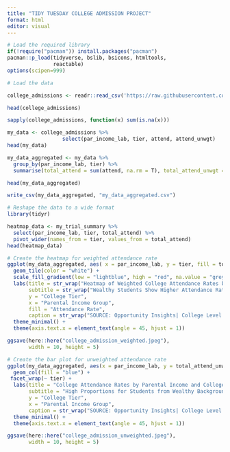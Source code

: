 ```yaml
---
title: "TIDY TUESDAY COLLEGE ADMISSION PROJECT"
format: html
editor: visual
---
```



```r
# Load the required library
if(!require("pacman")) install.packages("pacman")
pacman::p_load(tidyverse, bslib, bsicons, htmltools, 
               reactable)
options(scipen=999)
```
```r
# Load the data

college_admissions <- readr::read_csv('https://raw.githubusercontent.com/rfordatascience/tidytuesday/master/data/2024/2024-09-10/college_admissions.csv')

head(college_admissions)
```
```r
sapply(college_admissions, function(x) sum(is.na(x)))
```



```r
my_data <- college_admissions %>% 
                  select(par_income_lab, tier, attend, attend_unwgt)
head(my_data)

my_data_aggregated <- my_data %>% 
  group_by(par_income_lab, tier) %>% 
  summarise(total_attend = sum(attend, na.rm = T), total_attend_unwgt = sum(attend_unwgt, na.rm = T))

head(my_data_aggregated)

write_csv(my_data_aggregated, "my_data_aggregated.csv")
```



```r
# Reshape the data to a wide format
library(tidyr)

heatmap_data <- my_trial_summary %>%
  select(par_income_lab, tier, total_attend) %>% 
  pivot_wider(names_from = tier, values_from = total_attend)
head(heatmap_data)


```



```r
# Create the heatmap for weighted attendance rate
ggplot(my_data_aggregated, aes( x = par_income_lab, y = tier, fill = total_attend)) +
  geom_tile(color = "white") +
  scale_fill_gradient(low = "lightblue", high = "red", na.value = "grey50") +
  labs(title = str_wrap("Heatmap of Weighted College Attendance Rates by Parental Income and College Tier", width = 50),
       subtitle = str_wrap("Wealthy Students Show Higher Attendance Rates in Certain Selective Colleges, But Not Universally Across All Tiers", width = 50),
       y = "College Tier", 
       x = "Parental Income Group",
       fill = "Attendance Rate",
       caption = str_wrap("SOURCE: Opportunity Insights| College Level Data for Selective American Colleges", width = 50)) +
  theme_minimal() +
  theme(axis.text.x = element_text(angle = 45, hjust = 1))

ggsave(here::here("college_admission_weighted.jpeg"),
       width = 10, height = 5)


```


```r
# Create the bar plot for unweighted attendance rate
ggplot(my_data_aggregated, aes(x = par_income_lab, y = total_attend_unwgt)) +
  geom_col(fill = "blue") +
 facet_wrap(~ tier) +
  labs(title = "College Attendance Rates by Parental Income and College Tier", 
       subtitle = "High Proportions for Students from Wealthy Backgrounds",
       y = "College Tier", 
       x = "Parental Income Group",
       caption = str_wrap("SOURCE: Opportunity Insights| College Level Data for Selective American Colleges", width = 50)) +
  theme_minimal() +
  theme(axis.text.x = element_text(angle = 45, hjust = 1))

ggsave(here::here("college_admission_unweighted.jpeg"),
       width = 10, height = 5)


```

